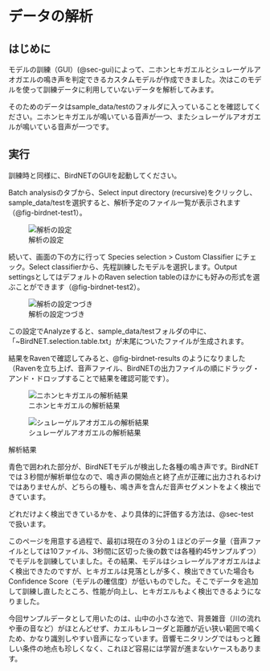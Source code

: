 # データの解析 {#sec-inference}

## はじめに {#sec-inference-intro}

モデルの訓練（GUI）(@sec-gui)によって、ニホンヒキガエルとシュレーゲルアオガエルの鳴き声を判定できるカスタムモデルが作成できました。次はこのモデルを使って訓練データに利用していないデータを解析してみます。

そのためのデータはsample_data/testのフォルダに入っていることを確認してください。ニホンヒキガエルが鳴いている音声が一つ、またシュレーゲルアオガエルが鳴いている音声が一つです。

## 実行 {#sec-inference-run}

訓練時と同様に、BirdNETのGUIを起動してください。

Batch analysisのタブから、Select input directory (recursive)をクリックし、sample_data/testを選択すると、解析予定のファイル一覧が表示されます（@fig-birdnet-test1）。

![解析の設定](figs/birdnet-test1.png){#fig-birdnet-test1}

続いて、画面の下の方に行って Species selection \> Custom Classifier にチェック。Select classifierから、先程訓練したモデルを選択します。Output settingsとしてはデフォルトのRaven selection tableのほかにも好みの形式を選ぶことができます（@fig-birdnet-test2）。

![解析の設定つづき](figs/birdnet-test2.png){#fig-birdnet-test2}

この設定でAnalyzeすると、sample_data/testフォルダの中に、「~BirdNET.selection.table.txt」が末尾についたファイルが生成されます。

結果をRavenで確認してみると、@fig-birdnet-results のようになりました（Ravenを立ち上げ、音声ファイル、BirdNETの出力ファイルの順にドラッグ・アンド・ドロップすることで結果を確認可能です）。

:::{#fig-birdnet-results layout-ncol=1}

![ニホンヒキガエルの解析結果](figs/birdnet-BUFJAP-result.png)

![シュレーゲルアオガエルの解析結果](figs/birdnet-ZHASCH-result.png)

解析結果
:::

青色で囲われた部分が、BirdNETモデルが検出した各種の鳴き声です。BirdNETでは３秒間が解析単位なので、鳴き声の開始点と終了点が正確に出力されるわけではありませんが、どちらの種も、鳴き声を含んだ音声セグメントをよく検出できています。

どれだけよく検出できているかを、より具体的に評価する方法は、@sec-test で扱います。

:::{.callout-note}
このページを用意する過程で、最初は現在の３分の１ほどのデータ量（音声ファイルとしては10ファイル、3秒間に区切った後の数では各種約45サンプルずつ）でモデルを訓練していました。その結果、モデルはシュレーゲルアオガエルはよく検出できたのですが、ヒキガエルは見落としが多く、検出できていた場合もConfidence Score（モデルの確信度）が低いものでした。そこでデータを追加して訓練し直したところ、性能が向上し、ヒキガエルもよく検出できるようになりました。

今回サンプルデータとして用いたのは、山中の小さな池で、背景雑音（川の流れや車の音など）がほとんどせず、カエルもレコーダと距離が近い狭い範囲で鳴くため、かなり識別しやすい音声になっています。音響モニタリングではもっと難しい条件の地点も珍しくなく、これほど容易には学習が進まないケースもあります。
:::
